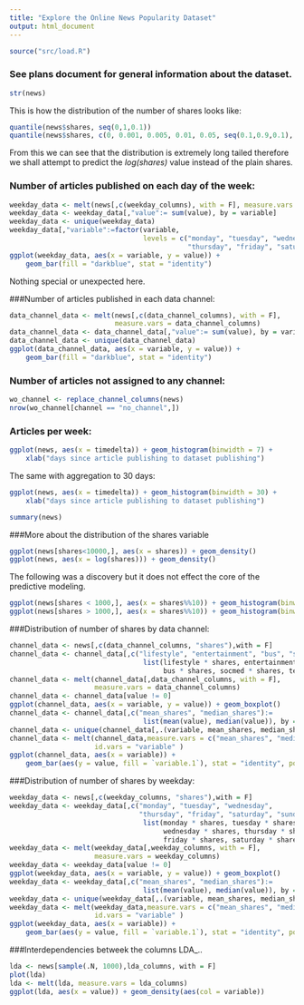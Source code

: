 ```yaml
---
title: "Explore the Online News Popularity Dataset"
output: html_document
---
```


```r
source("src/load.R")
```

### See plans document for general information about the dataset.

```r
str(news)
```

This is how the distribution of the number of shares looks like:

```r
quantile(news$shares, seq(0,1,0.1))
quantile(news$shares, c(0, 0.001, 0.005, 0.01, 0.05, seq(0.1,0.9,0.1), 0.95, 0.99, 0.995, 0.999))
```

From this we can see that the distribution is extremely long tailed therefore we shall attempt to predict the *log(shares)* value instead of the plain shares.

### Number of articles published on each day of the week: 

```r
weekday_data <- melt(news[,c(weekday_columns), with = F], measure.vars = weekday_columns)
weekday_data <- weekday_data[,"value":= sum(value), by = variable]
weekday_data <- unique(weekday_data)
weekday_data[,"variable":=factor(variable,
                                 levels = c("monday", "tuesday", "wednesday",
                                            "thursday", "friday", "saturday", "sunday"))]
ggplot(weekday_data, aes(x = variable, y = value)) + 
    geom_bar(fill = "darkblue", stat = "identity")
```

Nothing special or unexpected here.

###Number of articles published in each data channel:

```r
data_channel_data <- melt(news[,c(data_channel_columns), with = F],
                          measure.vars = data_channel_columns)
data_channel_data <- data_channel_data[,"value":= sum(value), by = variable]
data_channel_data <- unique(data_channel_data)
ggplot(data_channel_data, aes(x = variable, y = value)) + 
    geom_bar(fill = "darkblue", stat = "identity")
```

### Number of articles not assigned to any channel:
```r
wo_channel <- replace_channel_columns(news)
nrow(wo_channel[channel == "no_channel",])
```

### Articles per week:  
```r
ggplot(news, aes(x = timedelta)) + geom_histogram(binwidth = 7) + 
    xlab("days since article publishing to dataset publishing")
```

The same with aggregation to 30 days:

```r
ggplot(news, aes(x = timedelta)) + geom_histogram(binwidth = 30) + 
    xlab("days since article publishing to dataset publishing")
```

```r
summary(news)
```

###More about the distribution of the shares variable

```r
ggplot(news[shares<10000,], aes(x = shares)) + geom_density()
ggplot(news, aes(x = log(shares))) + geom_density()
```

The following was a discovery but it does not effect the core of the predictive modeling.

```r
ggplot(news[shares < 1000,], aes(x = shares%%10)) + geom_histogram(binwidth = 1)
ggplot(news[shares > 1000,], aes(x = shares%%10)) + geom_histogram(binwidth = 1)
```


###Distribution of number of shares by data channel:

```r
channel_data <- news[,c(data_channel_columns, "shares"),with = F]
channel_data <- channel_data[,c("lifestyle", "entertainment", "bus", "socmed", "tech", "world") :=
                                 list(lifestyle * shares, entertainment * shares,
                                      bus * shares, socmed * shares, tech * shares, world * shares)]
channel_data <- melt(channel_data[,data_channel_columns, with = F],
                     measure.vars = data_channel_columns)
channel_data <- channel_data[value != 0]
ggplot(channel_data, aes(x = variable, y = value)) + geom_boxplot()
channel_data <- channel_data[,c("mean_shares", "median_shares"):=
                                 list(mean(value), median(value)), by = variable]
channel_data <- unique(channel_data[,.(variable, mean_shares, median_shares)])
channel_data <- melt(channel_data,measure.vars = c("mean_shares", "median_shares"),
                     id.vars = "variable" )
ggplot(channel_data, aes(x = variable)) + 
    geom_bar(aes(y = value, fill = `variable.1`), stat = "identity", position = "dodge")
```

###Distribution of number of shares by weekday:

```r
weekday_data <- news[,c(weekday_columns, "shares"),with = F]
weekday_data <- weekday_data[,c("monday", "tuesday", "wednesday",
                                "thursday", "friday", "saturday", "sunday") :=
                                 list(monday * shares, tuesday * shares,
                                      wednesday * shares, thursday * shares,
                                      friday * shares, saturday * shares, sunday * shares)]
weekday_data <- melt(weekday_data[,weekday_columns, with = F],
                     measure.vars = weekday_columns)
weekday_data <- weekday_data[value != 0]
ggplot(weekday_data, aes(x = variable, y = value)) + geom_boxplot()
weekday_data <- weekday_data[,c("mean_shares", "median_shares"):=
                                 list(mean(value), median(value)), by = variable]
weekday_data <- unique(weekday_data[,.(variable, mean_shares, median_shares)])
weekday_data <- melt(weekday_data,measure.vars = c("mean_shares", "median_shares"),
                     id.vars = "variable" )
ggplot(weekday_data, aes(x = variable)) + 
    geom_bar(aes(y = value, fill = `variable.1`), stat = "identity", position = "dodge")
```

###Interdependencies betweek the columns LDA_..

```r
lda <- news[sample(.N, 1000),lda_columns, with = F]
plot(lda)
lda <- melt(lda, measure.vars = lda_columns)
ggplot(lda, aes(x = value)) + geom_density(aes(col = variable))
```
